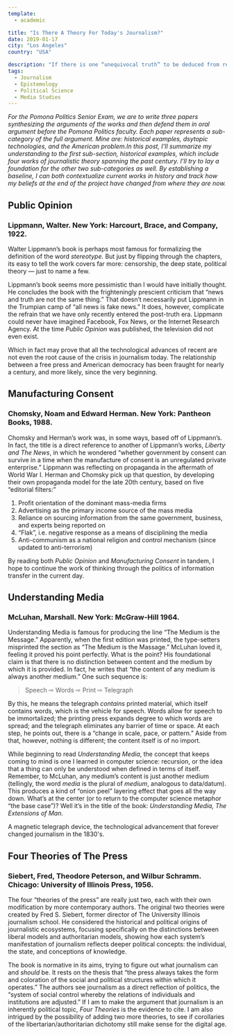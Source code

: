 ```yaml
---
template:
  - academic

title: "Is There A Theory For Today's Journalism?"
date: 2019-01-17
city: "Los Angeles"
country: "USA"

description: "If there is one “unequivocal truth” to be deduced from reading exclusively books about journalism, it’s that 2019 is not journalism's first crisis. If we’ll allow ourselves a second one — it’s probably that unequivocal truth doesn’t exist. When dealing in unequivocal truths, it’s usually best to stick to one."
tags:
  - Journalism
  - Epistemology
  - Political Science
  - Media Studies
---
```


_For the Pomona Politics Senior Exam, we are to write three papers synthesizing the arguments of the works and then defend them in oral argument before the Pomona Politics faculty. Each paper represents a sub-category of the full argument. Mine are: historical examples, dsytopic technologies, and the American problem.In this post, I’ll summarize my understanding to the first sub-section, historical examples, which include four works of journalistic theory spanning the past century. I’ll try to lay a foundation for the other two sub-categories as well. By establishing a baseline, I can both contextualize current works in history and track how my beliefs at the end of the project have changed from where they are now._

## Public Opinion

### Lippmann, Walter. New York: Harcourt, Brace, and Company, 1922.

Walter Lippmann’s book is perhaps most famous for formalizing the definition of the word _stereotype._ But just by flipping through the chapters, its easy to tell the work covers far more: censorship, the deep state, political theory — just to name a few.

Lippmann’s book seems more pessimistic than I would have initially thought. He concludes the book with the frighteningly prescient criticism that “news and truth are not the same thing.” That doesn’t necessarily put Lippmann in the Trumpian camp of “all news is fake news.” It does, however, complicate the refrain that we have only recently entered the post-truth era. Lippmann could never have imagined Facebook, Fox News, or the Internet Research Agency. At the time _Public Opinion_ was published, the television did not even exist.

Which in fact may prove that all the technological advances of recent are not even the root cause of the crisis in journalism today. The relationship between a free press and American democracy has been fraught for nearly a century, and more likely, since the very beginning.

## Manufacturing Consent

### Chomsky, Noam and Edward Herman. New York: Pantheon Books, 1988.

Chomsky and Herman’s work was, in some ways, based off of Lippmann’s. In fact, the title is a direct reference to another of Lippmann’s works, _Liberty and The News_, in which he wondered “whether government by consent can survive in a time when the manufacture of consent is an unregulated private enterprise.” Lippmann was reflecting on propaganda in the aftermath of World War I. Herman and Chomsky pick up that question, by developing their own propaganda model for the late 20th century, based on five “editorial filters:”

1.  Profit orientation of the dominant mass-media firms
2.  Advertising as the primary income source of the mass media
3.  Reliance on sourcing information from the same government, business, and experts being reported on
4.  “Flak”, i.e. negative response as a means of disciplining the media
5.  Anti-communism as a national religion and control mechanism (since updated to anti-terrorism)

By reading both _Public Opinion_ and _Manufacturing Consent_ in tandem, I hope to continue the work of thinking through the politics of information transfer in the current day.

## Understanding Media

### McLuhan, Marshall. New York: McGraw-Hill 1964.

Understanding Media is famous for producing the line “The Medium is the Message.” Apparently, when the first edition was printed, the type-setters misprinted the section as “The Medium is the Massage.” McLuhan loved it, feeling it proved his point perfectly. What is the point? His foundational claim is that there is no distinction between content and the medium by which it is provided. In fact, he writes that “the content of any medium is always another medium.” One such sequence is:

> Speech ⇨ Words ⇨ Print ⇨ Telegraph

By this, he means the telegraph _contains_ printed material, which itself contains words, which is the vehicle for speech. Words allow for speech to be immortalized; the printing press expands degree to which words are spread; and the telegraph eliminates any barrier of time or space. At each step, he points out, there is a “change in scale, pace, or pattern.” Aside from that, however, nothing is different; the content itself is of no import.

While beginning to read _Understanding_ _Media_, the concept that keeps coming to mind is one I learned in computer science: recursion, or the idea that a thing can only be understood when defined in terms of itself. Remember, to McLuhan, any medium’s content is just another medium (tellingly, the word
_media_ is the plural of _medium_, analogous to data/datum). This produces a kind of “onion peel” layering effect that goes all the way down. What’s at the center (or to return to the computer science metaphor “the base case”)? Well it’s in the title of the book: _Understanding Media, The Extensions of Man._

<span class="figcaption_hack">
  A magnetic telegraph device, the technological advancement that forever
  changed journalism in the 1830's.
</span>

## Four Theories of The Press

### Siebert, Fred, Theodore Peterson, and Wilbur Schramm. Chicago: University of Illinois Press, 1956.

The four “theories of the press” are really just two, each with their own modification by more contemporary authors. The original two theories were created by Fred S. Siebert, former director of The University Illinois journalism school. He considered the historical and political origins of journalistic ecosystems, focusing specifically on the distinctions between liberal models and authoritarian models, showing how each system’s manifestation of journalism reflects deeper political concepts: the individual, the state, and conceptions of knowledge.

The book is normative in its aims, trying to figure out what journalism can and _should_ be. It rests on the thesis that “the press always takes the form and coloration of the social and political structures within which it operates.” The authors see journalism as a direct reflection of politics, the “system of social control whereby the relations of individuals and institutions are adjusted.” If I am to make the argument that journalism is an inherently political topic, _Four Theories_ is the evidence to cite. I am also intrigued by the possibility of adding two more theories, to see if corollaries of the libertarian/authoritarian dichotomy still make sense for the digital age.
